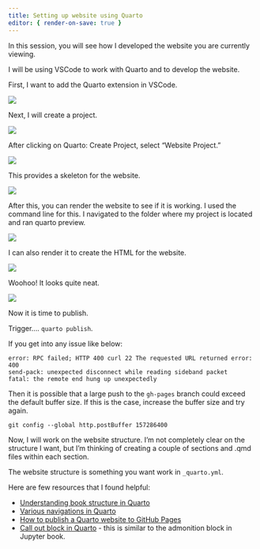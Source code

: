 ```yaml
---
title: Setting up website using Quarto
editor: { render-on-save: true }
---
```


In this session, you will see how I developed the website you are currently viewing.

I will be using VSCode to work with Quarto and to develop the website.

First, I want to add the Quarto extension in VSCode.

![](img/quartoextension.png)

Next, I will create a project.

![](img/addproject.png)

After clicking on Quarto: Create Project, select "Website Project."

![](img/websiteproject.png)

This provides a skeleton for the website.

![](img/quartoskeleton.png)

After this, you can render the website to see if it is working. I used the command line for this. I navigated to the folder where my project is located and ran quarto preview.

![](img/quartopreview.png)

I can also render it to create the HTML for the website.

![](img/quartorender.png)

Woohoo! It looks quite neat.

![](img/quartoafterrender.png)

Now it is time to publish. 


Trigger.... `quarto publish`. 

::: {.callout-caution}
If you get into any issue like below:

```
error: RPC failed; HTTP 400 curl 22 The requested URL returned error: 400
send-pack: unexpected disconnect while reading sideband packet
fatal: the remote end hung up unexpectedly
```
Then it is possible that a large push to the `gh-pages` branch could exceed the default buffer size. If this is the case, increase the buffer size and try again.

```
git config --global http.postBuffer 157286400
```
:::

Now, I will work on the website structure. I’m not completely clear on the structure I want, but I’m thinking of creating a couple of sections and .qmd files within each section.

The website structure is something you want work in `_quarto.yml`.


::: {.callout-note}
Here are few resources that I found helpful:

- [Understanding book structure in Quarto](https://quarto.org/docs/books/book-structure.html)
- [Various navigations in Quarto](https://quarto.org/docs/websites/website-navigation.html)
- [How to publish a Quarto website to GitHub Pages](https://quarto.org/docs/publishing/github-pages.html)
- [Call out block in Quarto](https://quarto.org/docs/authoring/callouts.html) - this is similar to the admonition block in Jupyter book.
:::


